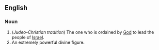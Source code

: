 ==English==

===Noun===
#(''Judeo-Christian tradition'')  The one who is ordained by [[God]] to lead the people of [[Israel]].
#An extremely powerful divine figure.